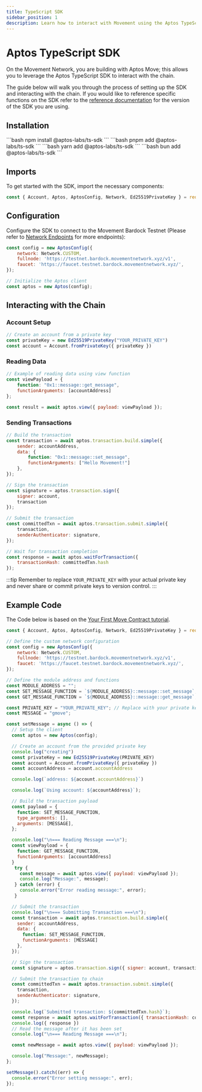 ```yaml
---
title: TypeScript SDK
sidebar_position: 1
description: Learn how to interact with Movement using the Aptos TypeScript SDK.
---
```



# Aptos TypeScript SDK

On the Movement Network, you are building with Aptos Move; this allows you to leverage the Aptos TypeScript SDK to interact with the chain.

The guide below will walk you through the process of setting up the SDK and interacting with the chain. If you would like to reference specific functions on the SDK refer to the [reference documentation](https://aptos-labs.github.io/aptos-ts-sdk/) for the version of the SDK you are using.


## Installation

<Tabs>
  <TabItem value="npm" label="npm" default>
    ```bash
    npm install @aptos-labs/ts-sdk
    ```
  </TabItem>
  <TabItem value="pnpm" label="pnpm">
    ```bash
    pnpm add @aptos-labs/ts-sdk
    ```
  </TabItem>
  <TabItem value="yarn" label="yarn">
    ```bash
    yarn add @aptos-labs/ts-sdk
    ```
  </TabItem>
  <TabItem value="bun" label="bun">
    ```bash
    bun add @aptos-labs/ts-sdk
    ```
  </TabItem>
</Tabs>

## Imports

To get started with the SDK, import the necessary components:

```javascript
const { Account, Aptos, AptosConfig, Network, Ed25519PrivateKey } = require("@aptos-labs/ts-sdk");
```

## Configuration

Configure the SDK to connect to the Movement Bardock Testnet (Please refer to [Network Endpoints](/devs/networkEndpoints) for more endpoints):

```javascript
const config = new AptosConfig({
    network: Network.CUSTOM,
    fullnode: 'https://testnet.bardock.movementnetwork.xyz/v1',
    faucet: 'https://faucet.testnet.bardock.movementnetwork.xyz/',
});

// Initialize the Aptos client
const aptos = new Aptos(config);
```

## Interacting with the Chain

### Account Setup

```javascript
// Create an account from a private key
const privateKey = new Ed25519PrivateKey("YOUR_PRIVATE_KEY")
const account = Account.fromPrivateKey({ privateKey })
```

### Reading Data

```javascript
// Example of reading data using view function
const viewPayload = {
    function: "0x1::message::get_message",
    functionArguments: [accountAddress]
};

const result = await aptos.view({ payload: viewPayload });
```

### Sending Transactions

```javascript
// Build the transaction
const transaction = await aptos.transaction.build.simple({
    sender: accountAddress,
    data: {
        function: "0x1::message::set_message",
        functionArguments: ["Hello Movement!"]
    },
});

// Sign the transaction
const signature = aptos.transaction.sign({
    signer: account,
    transaction
});

// Submit the transaction
const committedTxn = await aptos.transaction.submit.simple({
    transaction,
    senderAuthenticator: signature,
});

// Wait for transaction completion
const response = await aptos.waitForTransaction({
    transactionHash: committedTxn.hash
});
```

:::tip
Remember to replace `YOUR_PRIVATE_KEY` with your actual private key and never share or commit private keys to version control.
:::

## Example Code

The Code below is based on the [Your First Move Contract tutorial](/devs/firstmove).

```javascript
const { Account, Aptos, AptosConfig, Network, Ed25519PrivateKey } = require("@aptos-labs/ts-sdk");

// Define the custom network configuration
const config = new AptosConfig({
    network: Network.CUSTOM,
    fullnode: 'https://testnet.bardock.movementnetwork.xyz/v1',
    faucet: 'https://faucet.testnet.bardock.movementnetwork.xyz/',
});

// Define the module address and functions
const MODULE_ADDRESS = "";
const SET_MESSAGE_FUNCTION = `${MODULE_ADDRESS}::message::set_message`;
const GET_MESSAGE_FUNCTION = `${MODULE_ADDRESS}::message::get_message`;

const PRIVATE_KEY = "YOUR_PRIVATE_KEY"; // Replace with your private key
const MESSAGE = "gmove";

const setMessage = async () => {
  // Setup the client
  const aptos = new Aptos(config);

  // Create an account from the provided private key
  console.log("creating")
  const privateKey = new Ed25519PrivateKey(PRIVATE_KEY)
  const account = Account.fromPrivateKey({ privateKey })
  const accountAddress = account.accountAddress

  console.log(`address: ${account.accountAddress}`)

  console.log(`Using account: ${accountAddress}`);

  // Build the transaction payload
  const payload = {
    function: SET_MESSAGE_FUNCTION,
    type_arguments: [],
    arguments: [MESSAGE],
  };

  console.log("\n=== Reading Message ===\n");
  const viewPayload = {
    function: GET_MESSAGE_FUNCTION,
    functionArguments: [accountAddress]
  }
   try {
     const message = await aptos.view({ payload: viewPayload });
     console.log("Message:", message);
   } catch (error) {
     console.error("Error reading message:", error);
   }

  // Submit the transaction
  console.log("\n=== Submitting Transaction ===\n");
  const transaction = await aptos.transaction.build.simple({
    sender: accountAddress,
    data: {
      function: SET_MESSAGE_FUNCTION,
      functionArguments: [MESSAGE]
    },
  });

  // Sign the transaction
  const signature = aptos.transaction.sign({ signer: account, transaction });

  // Submit the transaction to chain
  const committedTxn = await aptos.transaction.submit.simple({
    transaction,
    senderAuthenticator: signature,
  });

  console.log(`Submitted transaction: ${committedTxn.hash}`);
  const response = await aptos.waitForTransaction({ transactionHash: committedTxn.hash });
  console.log({ response })
  // Read the message after it has been set
  console.log("\n=== Reading Message ===\n");

  const newMessage = await aptos.view({ payload: viewPayload });

  console.log("Message:", newMessage);
};

setMessage().catch((err) => {
  console.error("Error setting message:", err);
});
```
